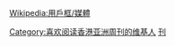 {{Userbox
  |id=亞洲周刊
  |id-c=pink
  |info=这个用户喜欢阅读[[香港]]《[[亚洲周刊]]》。
  |info-c=white
  |border-c=red
}} <includeonly>[[Category:喜欢阅读香港亚洲周刊的维基人]]</includeonly><noinclude>{{Clear}}[[Wikipedia:用戶框/媒體]]
[[Category:媒體用戶框模板|刊]]
</noinclude>
